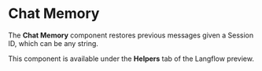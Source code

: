 
# Chat Memory

The **Chat Memory** component restores previous messages given a Session ID, which can be any string.

This component is available under the **Helpers** tab of the Langflow preview.

<div
  style={{ marginBottom: "20px", display: "flex", justifyContent: "center" }}
>
  <ReactPlayer playing controls url="/videos/chat_memory.mp4" />
</div>
